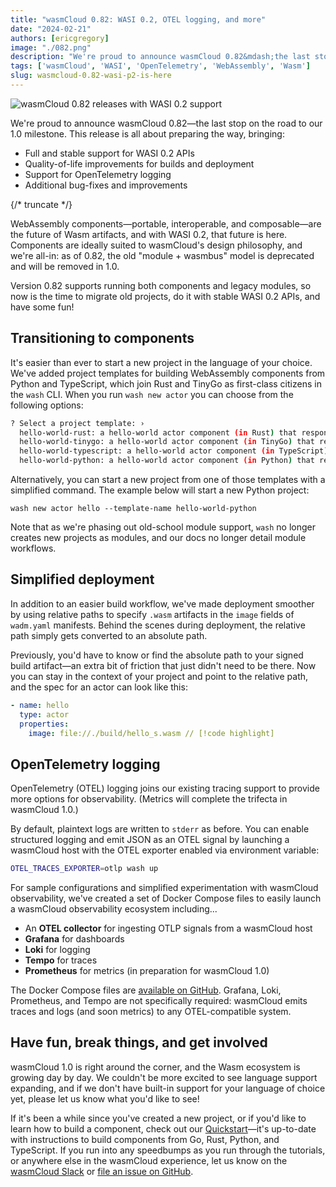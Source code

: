 ```yaml
---
title: "wasmCloud 0.82: WASI 0.2, OTEL logging, and more"
date: "2024-02-21"
authors: [ericgregory]
image: "./082.png"
description: "We're proud to announce wasmCloud 0.82&mdash;the last stop on the road to our 1.0 milestone. For this tutorial, we'll use Python as an example. This release brings WASI 0.2 support, OpenTelemetry logging, and more."
tags: ['wasmCloud', 'WASI', 'OpenTelemetry', 'WebAssembly', 'Wasm']
slug: wasmcloud-0.82-wasi-p2-is-here
---
```


![wasmCloud 0.82 releases with WASI 0.2 support](./082.png)

We're proud to announce wasmCloud 0.82&mdash;the last stop on the road to our 1.0 milestone. This release is all about preparing the way, bringing: 

* Full and stable support for WASI 0.2 APIs 
* Quality-of-life improvements for builds and deployment
* Support for OpenTelemetry logging
* Additional bug-fixes and improvements

{/* truncate */}

WebAssembly components&mdash;portable, interoperable, and composable&mdash;are the future of Wasm artifacts, and with WASI 0.2, that future is here. Components are ideally suited to wasmCloud's design philosophy, and we're all-in: as of 0.82, the old "module + wasmbus" model is deprecated and will be removed in 1.0.  

Version 0.82 supports running both components and legacy modules, so now is the time to migrate old projects, do it with stable WASI 0.2 APIs, and have some fun!

## Transitioning to components

It's easier than ever to start a new project in the language of your choice. We've added project templates for building WebAssembly components from Python and TypeScript, which join Rust and TinyGo as first-class citizens in the `wash` CLI. When you run `wash new actor` you can choose from the following options:

```bash
? Select a project template: ›
  hello-world-rust: a hello-world actor component (in Rust) that responds over an HTTP connection
  hello-world-tinygo: a hello-world actor component (in TinyGo) that responds over an HTTP connection
  hello-world-typescript: a hello-world actor component (in TypeScript) that responds over an HTTP connection
  hello-world-python: a hello-world actor component (in Python) that responds over an HTTP connection
```

Alternatively, you can start a new project from one of those templates with a simplified command. The example below will start a new Python project:  

`wash new actor hello --template-name hello-world-python`

Note that as we're phasing out old-school module support, `wash` no longer creates new projects as modules, and our docs no longer detail module workflows.

## Simplified deployment

In addition to an easier build workflow, we've made deployment smoother by using relative paths to specify `.wasm` artifacts in the `image` fields of `wadm.yaml` manifests. Behind the scenes during deployment, the relative path simply gets converted to an absolute path.  

Previously, you'd have to know or find the absolute path to your signed build artifact&mdash;an extra bit of friction that just didn't need to be there. Now you can stay in the context of your project and point to the relative path, and the spec for an actor can look like this:

```yaml
- name: hello
  type: actor
  properties:
    image: file://./build/hello_s.wasm // [!code highlight]
```

## OpenTelemetry logging

OpenTelemetry (OTEL) logging joins our existing tracing support to provide more options for observability. (Metrics will complete the trifecta in wasmCloud 1.0.)  

By default, plaintext logs are written to `stderr` as before. You can enable structured logging and emit JSON as an OTEL signal by launching a wasmCloud host with the OTEL exporter enabled via environment variable:

```bash
OTEL_TRACES_EXPORTER=otlp wash up
```

For sample configurations and simplified experimentation with wasmCloud observability, we've created a set of Docker Compose files to easily launch a wasmCloud observability ecosystem including...

* An **OTEL collector** for ingesting OTLP signals from a wasmCloud host
* **Grafana** for dashboards
* **Loki** for logging
* **Tempo** for traces
* **Prometheus** for metrics (in preparation for wasmCloud 1.0)

The Docker Compose files are [available on GitHub](https://github.com/wasmCloud/wasmCloud/tree/main/examples/docker). Grafana, Loki, Prometheus, and Tempo are not specifically required: wasmCloud emits traces and logs (and soon metrics) to any OTEL-compatible system.

## Have fun, break things, and get involved

wasmCloud 1.0 is right around the corner, and the Wasm ecosystem is growing day by day. We couldn't be more excited to see language support expanding, and if we don't have built-in support for your language of choice yet, please let us know what you'd like to see!

If it's been a while since you've created a new project, or if you'd like to learn how to build a component, check out our [Quickstart](https://wasmcloud.com/docs/tour/hello-world)&mdash;it's up-to-date with instructions to build components from Go, Rust, Python, and TypeScript. If you run into any speedbumps as you run through the tutorials, or anywhere else in the wasmCloud experience, let us know on the [wasmCloud Slack](https://slack.wasmcloud.com/) or [file an issue on GitHub](https://github.com/wasmCloud/wasmCloud/issues).
